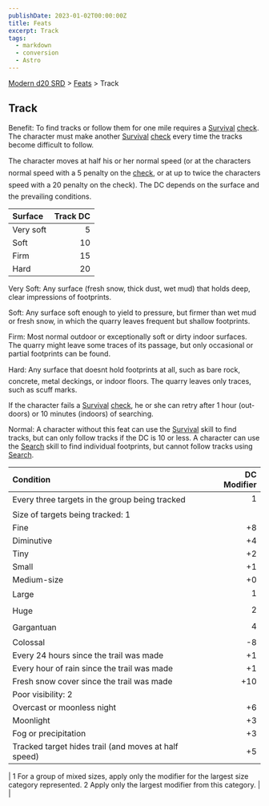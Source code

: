 ```yaml
---
publishDate: 2023-01-02T00:00:00Z
title: Feats
excerpt: Track
tags:
  - markdown
  - conversion
  - Astro
---
```


[Modern d20 SRD](/#modernD20) > [Feats](modern-d20-srd-feats-index) > Track

## Track

Benefit: To find tracks or follow them for one mile requires a [Survival](modern-d20-srd-skills-survival) [check](modern-d20-srd-skills-skill-basics-php#skill-check-index). The character must make another [Survival](modern-d20-srd-skills-survival) [check](modern-d20-srd-skills-skill-basics-php#skill-check-index) every time the tracks become difficult to follow.

The character moves at half his or her normal speed (or at the characters normal speed with a 5 penalty on the [check](modern-d20-srd-skills-skill-basics-php#skill-check-index), or at up to twice the characters speed with a 20 penalty on the check). The DC depends on the surface and the prevailing conditions.

| Surface   | Track DC |
| :-------- | -------: |
| Very soft |        5 |
| Soft      |       10 |
| Firm      |       15 |
| Hard      |       20 |

Very Soft: Any surface (fresh snow, thick dust, wet mud) that holds deep, clear impressions of footprints.

Soft: Any surface soft enough to yield to pressure, but firmer than wet mud or fresh snow, in which the quarry leaves frequent but shallow footprints.

Firm: Most normal outdoor or exceptionally soft or dirty indoor surfaces. The quarry might leave some traces of its passage, but only occasional or partial footprints can be found.

Hard: Any surface that doesnt hold footprints at all, such as bare rock, concrete, metal deckings, or indoor floors. The quarry leaves only traces, such as scuff marks.

If the character fails a [Survival](modern-d20-srd-skills-survival) [check](modern-d20-srd-skills-skill-basics-php#skill-check-index), he or she can retry after 1 hour (out­doors) or 10 minutes (indoors) of searching.

Normal: A character without this feat can use the [Survival](modern-d20-srd-skills-survival) skill to find tracks, but can only follow tracks if the DC is 10 or less. A character can use the [Search](modern-d20-srd-skills-search) skill to find individual footprints, but cannot follow tracks using
[Search](modern-d20-srd-skills-search).

| Condition                                            | DC Modifier |
| :--------------------------------------------------- | ----------: |
| Every three targets in the group being tracked       |           1 |
| Size of targets being tracked: 1                     |             |
| Fine                                                 |          +8 |
| Diminutive                                           |          +4 |
| Tiny                                                 |          +2 |
| Small                                                |          +1 |
| Medium-size                                          |          +0 |
| Large                                                |           1 |
| Huge                                                 |           2 |
| Gargantuan                                           |           4 |
| Colossal                                             |          -8 |
| Every 24 hours since the trail was made              |          +1 |
| Every hour of rain since the trail was made          |          +1 |
| Fresh snow cover since the trail was made            |         +10 |
| Poor visibility: 2                                   |             |
| Overcast or moonless night                           |          +6 |
| Moonlight                                            |          +3 |
| Fog or precipitation                                 |          +3 |
| Tracked target hides trail (and moves at half speed) |          +5 |

| 1 For a group of mixed sizes, apply only the modifier for the largest size category represented.
2 Apply only the largest modifier from this category. | |

